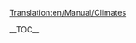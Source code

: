 [[Translation:en/Manual/Climates]]

{{en/Translation|origin=en/Manual/Climates
|from=en
|to=zh
|Percentage=0
}}

{{zh/Manual/目录}}

__TOC__

